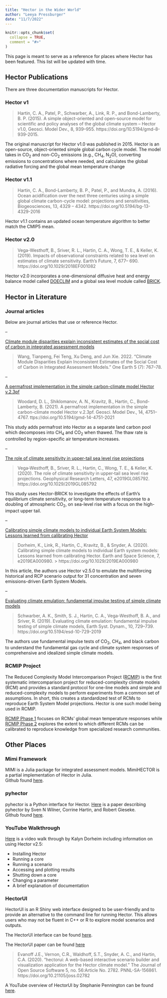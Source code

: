 ```yaml
---
title: "Hector in the Wider World"
author: "Leeya Pressburger"
date: "11/7/2022"
---
```


```r
knitr::opts_chunk$set(
  collapse = TRUE,
  comment = "#>"
)
```


This page is meant to serve as a reference for places where Hector has been featured. This list will be updated with time.
  
## Hector Publications {#hector_documentation}

There are three documentation manuscripts for Hector. 

### Hector v1 
> Hartin, C. A., Patel, P., Schwarber, A., Link, R. P., and Bond-Lamberty, B. P. (2015). A simple object-oriented and open-source model for scientific and policy analyses of the global climate system – Hector v1.0, Geosci. Model Dev., 8, 939–955. https://doi.org/10.5194/gmd-8-939-2015.

The original manuscript for Hector v1.0 was published in 2015. Hector is an open-source, object-oriented simple global carbon cycle model. The model takes in  CO$_2$ and non-CO$_2$ emissions (e.g., CH$_4$, N$_2$O), converting emissions to concentrations where needed, and calculates the global radiative forcing and the global mean temperature change
 
### Hector v1.1
> Hartin, C. A., Bond-Lamberty, B. P., Patel, P., and Mundra, A. (2016). Ocean acidification over the next three centuries using a simple global climate carbon-cycle model: projections and sensitivities, Biogeosciences, 13, 4329 – 4342. https://doi.org/10.5194/bg-13-4329-2016

Hector v1.1 contains an updated ocean temperature algorithm to better match the CMIP5 mean.
 
### Hector v2.0
> Vega-Westhoff, B., Sriver, R. L., Hartin, C. A., Wong, T. E., & Keller, K. (2019). Impacts of observational constraints related to sea level on estimates of climate sensitivity. Earth's Future, 7, 677– 690. https://doi.org/10.1029/2018EF001082

Hector v2.0 incorporates a one-dimensional diffusive heat and energy balance model called [DOECLIM](https://pure.mpg.de/rest/items/item_994422_1/component/file_994421/content) and a global sea level module called [BRICK](https://doi.org/10.5194/gmd-10-2741-2017).

## Hector in Literature {#other_manuscripts}

### Journal articles
Below are journal articles that use or reference Hector. 


--

[Climate module disparities explain inconsistent estimates of the social cost of carbon in integrated assessment models]()


> Wang, Tianpeng, Fei Teng, Xu Deng, and Jun Xie. 2022. “Climate Module Disparities Explain Inconsistent Estimates of the Social Cost of Carbon in Integrated Assessment Models.” One Earth 5 (7): 767–78.


--

[A permafrost implementation in the simple carbon-climate model Hector v.2.3pf](https://gmd.copernicus.org/articles/14/4751/2021/)

> Woodard, D. L., Shiklomanov, A. N., Kravitz, B., Hartin, C., Bond-Lamberty, B. (2021). A permafrost implementation in the simple carbon-climate model Hector v.2.3pf. Geosci. Model Dev., 14, 4751–4767. ttps://doi.org/10.5194/gmd-14-4751-2021

This study adds permafrost into Hector as a separate land carbon pool which decomposes into CH$_4$ and CO$_2$ when thawed. The thaw rate is controlled by region-specific air temperature increases. 

--

[The role of climate sensitivity in upper-tail sea level rise projections](https://agupubs.onlinelibrary.wiley.com/doi/10.1029/2019GL085792)

> Vega‐Westhoff, B., Sriver, R. L., Hartin, C., Wong, T. E., & Keller, K. (2020). The role of climate sensitivity in upper‐tail sea level rise projections. Geophysical Research Letters, 47, e2019GL085792. https://doi.org/10.1029/2019GL085792

This study uses Hector-BRICK to investigate the effects of Earth's equilibrium climate sensitivity, or long-term temperature response to a doubling of atmospheric CO$_2$, on sea-level rise with a focus on the high-impact upper tail. 

--

[Calibrating simple climate models to individual Earth System Models: Lessons learned from calibrating Hector](https://agupubs.onlinelibrary.wiley.com/doi/10.1029/2019EA000980)

> Dorheim, K., Link, R., Hartin, C., Kravitz, B., & Snyder, A. (2020). Calibrating simple climate models to individual Earth system models: Lessons learned from calibrating Hector. Earth and Space Science, 7, e2019EA000980. > https://doi.org/10.1029/2019EA000980 

In this article, the authors use Hector v2.5.0 to emulate the multiforcing historical and RCP scenario output for 31 concentration and seven emissions-driven Earth System Models. 

--

[Evaluating climate emulation: fundamental impulse testing of simple climate models](https://esd.copernicus.org/articles/10/729/2019/)

> Schwarber, A. K., Smith, S. J., Hartin, C. A., Vega-Westhoff, B. A., and Sriver, R. (2019). Evaluating climate emulation: fundamental impulse testing of simple climate models, Earth Syst. Dynam., 10, 729–739. https://doi.org/10.5194/esd-10-729-2019

The authors use fundamental impulse tests of CO$_2$, CH$_4$, and black carbon to understand the fundamental gas cycle and climate system responses of comprehensive and idealized simple climate models. 

### RCMIP Project
The Reduced Complexity Model Intercomparison Project ([RCMIP](https://www.rcmip.org/)) is the first systematic intercomparison project for reduced-complexity climate models (RCM) and provides a standard protocol for one-line models and simple and reduced-complexity models to perform experiments from a common set of assumptions. In short, this creates a standardized test of RCMs to reproduce Earth System Model projections. Hector is one such model being used in RCMIP. 

[RCMIP Phase 1](https://gmd.copernicus.org/articles/13/5175/2020/) focuses on RCMs' global mean temperature responses while [RCMIP Phase 2](https://agupubs.onlinelibrary.wiley.com/doi/10.1029/2020EF001900) explores the extent to which different RCMs can be calibrated to reproduce knowledge from specialized research communities. 

## Other Places

### Mimi Framework
MIMI is a Julia package for integrated assessment models. MimiHECTOR is a partial implementation of Hector in Julia.  
Github found [here](https://github.com/anthofflab/MimiHector.jl).

### pyhector
pyhector is a Python interface for Hector.
[Here](https://joss.theoj.org/papers/10.21105/joss.00248) is a paper describing pyhector by Sven N Wilner, Corrine Hartin, and Robert Gieseke.  
Github found [here](https://github.com/openclimatedata/pyhector).

### YouTube Walkthrough
[Here](https://www.youtube.com/watch?v=EFJS-buvGN8) is a video walk through by Kalyn Dorheim including information on using Hector v2.5: 

* Installing Hector
* Running a core
* Running a scenario
* Accessing and plotting results
* Shutting down a core
* Changing a parameter
* A brief explanation of documentation

### HectorUI
HectorUI is an R Shiny web interface designed to be user-friendly and to provide an alternative to the command line for running Hector. This allows users who may not be fluent in C++ or R to explore model scenarios and outputs. 

The HectorUI interface can be found [here](https://jgcri.shinyapps.io/HectorUI/).

The HectorUI paper can be found [here](https://joss.theoj.org/papers/10.21105/joss.02782)  

> Evanoff J.E., Vernon, C.R., Waldhoff, S.T., Snyder, A. C., and Hartin, C.A. (2020). "hectorui: A web-based interactive scenario builder and visualization application for the Hector climate model." The Journal of Open Source Software 5, no. 56:Article No. 2782. PNNL-SA-156861. https://doi.org/10.21105/joss.02782

A YouTube overview of HectorUI by Stephanie Pennington can be found [here](https://www.youtube.com/watch?v=fBHXS7pjZcI).
